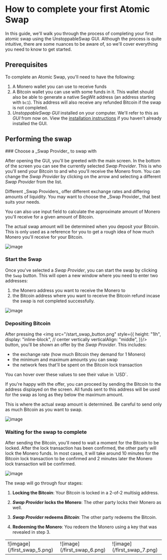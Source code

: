 # How to complete your first Atomic Swap

In this guide, we'll walk you through the process of completing your first atomic swap using the UnstoppableSwap GUI.
Although the process is quite intuitive, there are some nuances to be aware of, so we'll cover everything you need to know to get started.

## Prerequisites

To complete an Atomic Swap, you'll need to have the following:

1. A Monero wallet you can use to receive funds
2. A Bitcoin wallet you can use with some funds in it. 
This wallet should also be able to generate a native SegWit address (an address starting with `bc1`). 
This address will also receive any refunded Bitcoin if the swap is not completed.
3. _UnstoppableSwap GUI_ installed on your computer. 
We'll refer to this as _GUI_ from now on. View the [installation instructions](../getting_started/install_instructions) if you haven't already installed the GUI.

 
## Performing the swap
<Steps>
### Choose a _Swap Provider_ to swap with

After opening the GUI, you'll be greeted with the main screen. 
In the bottom of the screen you can see the currently selected _Swap Provider_. 
This is who you'll send your Bitcoin to and who you'll receive the Monero from. 
You can change the _Swap Provider_ by clicking on the arrow and selecting a different _Swap Provider_ from the list.


<Callout type="info">
Different _Swap Providers_ offer different exchange rates and differing amounts of liquidity. You may want to choose the _Swap Provider_ that best suits your needs.
</Callout>

You can also use input field to calculate the approximate amount of Monero you'll receive for a given amount of Bitcoin. 

<Callout type="info">
The actual swap amount will be determined when you deposit your Bitcoin. 
This is only used as a reference for you to get a rough idea of how much Monero you'll receive for your Bitcoin.
</Callout>

![image](/first_swap_1.png)

### Start the Swap

Once you've selected a _Swap Provider_, you can start the swap by clicking the `Swap` button. 
This will open a new window where you need to enter two addresses:

1. the Monero address you want to receive the Monero to
2. the Bitcoin address where you want to receive the Bitcoin refund incase the swap is not completed successfully. 

![image](/first_swap_2.png)

### Depositing Bitcoin

After pressing the <img src="/start_swap_button.png" style={{
    height: "1lh",
    display: "inline-block",
    // center vertically
    verticalAlign: "middle",
}}/> button, you'll be shown an offer by the _Swap Provider_. This includes:

- the exchange rate (how much Bitcoin they demand for 1 Monero)
- the minimum and maximum amounts you can swap
- the network fees that'll be spent on the Bitcoin lock transaction

<Callout type="info">
You can hover over these values to see their value in `USD`.
</Callout>

If you're happy with the offer, you can proceed by sending the Bitcoin to the address displayed on the screen.
All funds sent to this address will be used for the swap as long as they below the maximum amount.

<Callout type="info">
This is where the actual swap amount is determined.
Be careful to send only as much Bitcoin as you want to swap.
</Callout>

![image](/first_swap_3.png)

### Waiting for the swap to complete

After sending the Bitcoin, you'll need to wait a moment for the Bitcoin to be locked.
After the lock transaction has been confirmed, the other party will lock the Monero funds.
In most cases, it will take around 10 minutes for the Bitcoin lock transaction to be confirmed and 2 minutes later the Monero lock transaction will be confirmed.

![image](/first_swap_4.png)


The swap will go through four stages:

1. **Locking the Bitcoin**:
Your Bitcoin is locked in a 2-of-2 multisig address.

2. **_Swap Provider_ locks the Monero**:
The other party locks their Monero as well.

3. **_Swap Provider_ redeems _Bitcoin_**:
The other party redeems the Bitcoin.

4. **Redeeming the Monero**:
You redeem the Monero using a key that was revealed in step 3.

<table>
  <tr>
    <td>
      ![imgage](/first_swap_5.png)
    </td>
    <td>
      ![image](/first_swap_6.png)
    </td>
    <td>
      ![image](/first_swap_7.png)
    </td>
  </tr>
</table>

</Steps>

